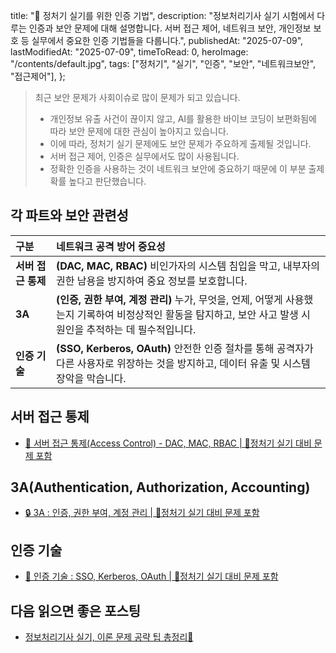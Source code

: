   title: "🔐 정처기 실기를 위한 인증 기법",
  description:
    "정보처리기사 실기 시험에서 다루는 인증과 보안 문제에 대해 설명합니다. 서버 접근 제어, 네트워크 보안, 개인정보 보호 등 실무에서 중요한 인증 기법들을 다룹니다.",
  publishedAt: "2025-07-09",
  lastModifiedAt: "2025-07-09",
  timeToRead: 0,
  heroImage: "/contents/default.jpg",
  tags: ["정처기", "실기", "인증", "보안", "네트워크보안", "접근제어"],
};

> 최근 보안 문제가 사회이슈로 많이 문제가 되고 있습니다.
>
> - 개인정보 유출 사건이 끊이지 않고, AI를 활용한 바이브 코딩이 보편화됨에 따라 보안 문제에 대한 관심이 높아지고 있습니다.
> - 이에 따라, 정처기 실기 문제에도 보안 문제가 주요하게 출제될 것입니다.
> - 서버 접근 제어, 인증은 실무에서도 많이 사용됩니다.
> - 정확한 인증을 사용하는 것이 네트워크 보안에 중요하기 때문에 이 부분 출제 확률 높다고 판단했습니다.

## 각 파트와 보안 관련성

| 구분               | 네트워크 공격 방어 중요성                                                                                                                                      |
| :----------------- | :------------------------------------------------------------------------------------------------------------------------------------------------------------- |
| **서버 접근 통제** | **(DAC, MAC, RBAC)** 비인가자의 시스템 침입을 막고, 내부자의 권한 남용을 방지하여 중요 정보를 보호합니다.                                                      |
| **3A**             | **(인증, 권한 부여, 계정 관리)** 누가, 무엇을, 언제, 어떻게 사용했는지 기록하여 비정상적인 활동을 탐지하고, 보안 사고 발생 시 원인을 추적하는 데 필수적입니다. |
| **인증 기술**      | **(SSO, Kerberos, OAuth)** 안전한 인증 절차를 통해 공격자가 다른 사용자로 위장하는 것을 방지하고, 데이터 유출 및 시스템 장악을 막습니다.                       |

## 서버 접근 통제

- [🔐 서버 접근 통제(Access Control) - DAC, MAC, RBAC | 🚀정처기 실기 대비 문제 포함](/ko/blog/server-access-control)

## 3A(Authentication, Authorization, Accounting)

- [🔒 3A : 인증, 권한 부여, 계정 관리 | 🚀정처기 실기 대비 문제 포함](/ko/blog/aaa-authentication-authorization-accounting)

## 인증 기술

- [🔐 인증 기술 : SSO, Kerberos, OAuth | 🚀정처기 실기 대비 문제 포함](/ko/blog/authentication-technologies)

## 다음 읽으면 좋은 포스팅

- [정보처리기사 실기, 이론 문제 공략 팁 총정리📝](/ko/blog/korean-information-processing-engineer-practical-exam-strategy)
